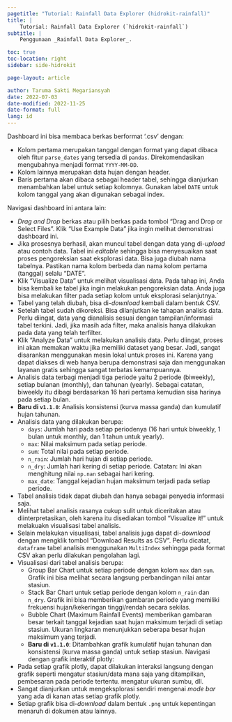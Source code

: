 ```yaml
---
pagetitle: "Tutorial: Rainfall Data Explorer (hidrokit-rainfall)"
title: | 
    Tutorial: Rainfall Data Explorer (`hidrokit-rainfall`)
subtitle: |
    Penggunaan _Rainfall Data Explorer_.

toc: true
toc-location: right
sidebar: side-hidrokit

page-layout: article

author: Taruma Sakti Megariansyah
date: 2022-07-03
date-modified: 2022-11-25
date-format: full
lang: id
---
```


Dashboard ini bisa membaca berkas berformat '.csv' dengan:

- Kolom pertama merupakan tanggal dengan format yang dapat dibaca oleh fitur `parse_dates` yang tersedia di `pandas`. Direkomendasikan mengubahnya menjadi format `YYYY-MM-DD`. 
- Kolom lainnya merupakan data hujan dengan header. 
- Baris pertama akan dibaca sebagai header tabel, sehingga dianjurkan menambahkan label untuk setiap kolomnya. Gunakan label `DATE` untuk kolom tanggal yang akan digunakan sebagai index.

Navigasi dashboard ini antara lain:

- _Drag and Drop_ berkas atau pilih berkas pada tombol "Drag and Drop or Select Files". Klik "Use Example Data" jika ingin melihat demonstrasi dashboard ini.
- Jika prosesnya berhasil, akan muncul tabel dengan data yang di-_upload_ atau contoh data. Tabel ini _editable_ sehingga bisa menyesuaikan saat proses pengoreksian saat eksplorasi data. Bisa juga diubah nama tabelnya. Pastikan nama kolom berbeda dan nama kolom pertama (tanggal) selalu "DATE".
- Klik "Visualize Data" untuk melihat visualisasi data. Pada tahap ini, Anda bisa kembali ke tabel jika ingin melakukan pengoreksian data. Anda juga bisa melakukan filter pada setiap kolom untuk eksplorasi selanjutnya.` 
- Tabel yang telah diubah, bisa di-_download_ kembali dalam bentuk CSV. 
- Setelah tabel sudah dikoreksi. Bisa dilanjutkan ke tahapan analisis data. Perlu diingat, data yang dianalisis sesuai dengan tampilan/informasi tabel terkini. Jadi, jika masih ada filter, maka analisis hanya dilakukan pada data yang telah terfilter.
- Klik "Analyze Data" untuk melakukan analisis data. Perlu diingat, proses ini akan memakan waktu jika memiliki dataset yang besar. Jadi, sangat disarankan menggunakan mesin lokal untuk proses ini. Karena yang dapat diakses di web hanya berupa demonstrasi saja dan menggunakan layanan gratis sehingga sangat terbatas kemampuannya.
- Analisis data terbagi menjadi tiga periode yaitu 2 periode (biweekly), setiap bulanan (monthly), dan tahunan (yearly). Sebagai catatan, biweekly itu dibagi berdasarkan 16 hari pertama kemudian sisa harinya pada setiap bulan.
- __Baru di `v1.1.0`__: Analisis konsistensi (kurva massa ganda) dan kumulatif hujan tahunan. 
- Analisis data yang dilakukan berupa:
    - `days`: Jumlah hari pada setiap periodenya (16 hari untuk biweekly, 1 bulan untuk monthly, dan 1 tahun untuk yearly).
    - `max`: Nilai maksimum pada setiap periode.
    - `sum`: Total nilai pada setiap periode.
    - `n_rain`: Jumlah hari hujan di setiap periode.
    - `n_dry`: Jumlah hari kering di setiap periode. Catatan: Ini akan menghitung nilai `np.nan` sebagai hari kering.
    - `max_date`: Tanggal kejadian hujan maksimum terjadi pada setiap periode. 
- Tabel analisis tidak dapat diubah dan hanya sebagai penyedia informasi saja.
- Melihat tabel analisis rasanya cukup sulit untuk diceritakan atau diinterpretasikan, oleh karena itu disediakan tombol "Visualize it!" untuk melakuakn visualisasi tabel analisis.
- Selain melakukan visualisasi, tabel analisis juga dapat di-_download_ dengan mengklik tombol "Download Results as CSV". Perlu dicatat, `dataframe` tabel analisis menggunakan `MultiIndex` sehingga pada format CSV akan perlu dilakukan pengolahan lagi. 
- Visualisasi dari tabel analisis berupa:
    - Group Bar Chart untuk setiap periode dengan kolom `max` dan `sum`. Grafik ini bisa melihat secara langsung perbandingan nilai antar stasiun. 
    - Stack Bar Chart untuk setiap periode dengan kolom `n_rain` dan `n_dry`. Grafik ini bisa memberikan gambaran periode yang memiliki frekuensi hujan/kekeringan tinggi/rendah secara sekilas.
    - Bubble Chart (Maximum Rainfall Events) memberikan gambaran besar terkait tanggal kejadian saat hujan maksimum terjadi di setiap stasiun. Ukuran lingkaran menunjukkan seberapa besar hujan maksimum yang terjadi. 
    - __Baru di `v1.1.0`__: Ditambahkan grafik kumulatif hujan tahunan dan konsistensi (kurva massa ganda) untuk setiap stasiun.
Navigasi dengan grafik interaktif plotly:
- Pada setiap grafik plotly, dapat dilakukan interaksi langsung dengan grafik seperti mengatur stasiun/data mana saja yang ditampilkan, pembesaran pada periode tertentu. mengatur ukuran sumbu, dll.
- Sangat dianjurkan untuk mengeksplorasi sendiri mengenai _mode bar_ yang ada di kanan atas setiap grafik plotly. 
- Setiap grafik bisa di-_download_ dalam bentuk `.png` untuk kepentingan menaruh di dokumen atau lainnya. 